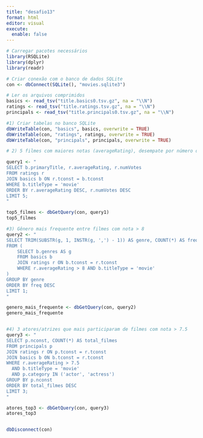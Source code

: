 ---
title: "desafio13"
format: html
editor: visual
execute: 
  enable: false
---

```{r}
# Carregar pacotes necessários
library(RSQLite)
library(dplyr)
library(readr)

# Criar conexão com o banco de dados SQLite
con <- dbConnect(SQLite(), "movies.sqlite3")

# Ler os arquivos comprimidos
basics <- read_tsv("title.basics0.tsv.gz", na = "\\N")
ratings <- read_tsv("title.ratings.tsv.gz", na = "\\N")
principals <- read_tsv("title.principals0.tsv.gz", na = "\\N")

#1) Criar tabelas no banco SQLite
dbWriteTable(con, "basics", basics, overwrite = TRUE)
dbWriteTable(con, "ratings", ratings, overwrite = TRUE)
dbWriteTable(con, "principals", principals, overwrite = TRUE)

# 2) 5 filmes com maiores notas (averageRating), desempate por número de votos (numVotes)

query1 <- "
SELECT b.primaryTitle, r.averageRating, r.numVotes
FROM ratings r
JOIN basics b ON r.tconst = b.tconst
WHERE b.titleType = 'movie'
ORDER BY r.averageRating DESC, r.numVotes DESC
LIMIT 5;
"

top5_filmes <- dbGetQuery(con, query1)
top5_filmes

#3) Gênero mais frequente entre filmes com nota > 8
query2 <- "
SELECT TRIM(SUBSTR(g, 1, INSTR(g, ',') - 1)) AS genre, COUNT(*) AS freq
FROM (
    SELECT b.genres AS g
    FROM basics b
    JOIN ratings r ON b.tconst = r.tconst
    WHERE r.averageRating > 8 AND b.titleType = 'movie'
)
GROUP BY genre
ORDER BY freq DESC
LIMIT 1;
"

genero_mais_frequente <- dbGetQuery(con, query2)
genero_mais_frequente


#4) 3 atores/atrizes que mais participaram de filmes com nota > 7.5
query3 <- "
SELECT p.nconst, COUNT(*) AS total_filmes
FROM principals p
JOIN ratings r ON p.tconst = r.tconst
JOIN basics b ON b.tconst = r.tconst
WHERE r.averageRating > 7.5
  AND b.titleType = 'movie'
  AND p.category IN ('actor', 'actress')
GROUP BY p.nconst
ORDER BY total_filmes DESC
LIMIT 3;
"

atores_top3 <- dbGetQuery(con, query3)
atores_top3


dbDisconnect(con)
```
